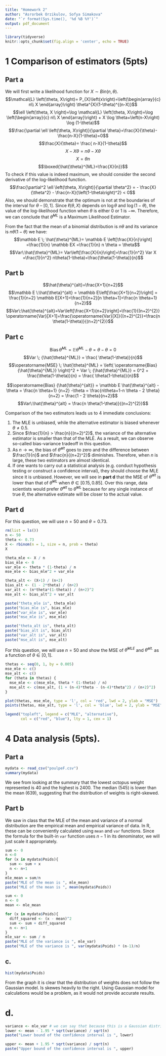 ```yaml
---
title: "Homework 2"
author: "Asrorbek Orzikulov, Sofya Simakova"
date: "`r format(Sys.time(), '%d %B %Y')`"
output: pdf_document
---
```


```r
library(tidyverse)
knitr::opts_chunk$set(fig.align = 'center', echo = TRUE)
```

# 1 Comparison of estimators (5pts)

## Part a
We will first write a likelihood function for $X \sim {Bin}(n, \theta)$.
$$\mathcal{L} \left(\theta, X\right)= P_{X}\left(x\right)=\left(\begin{array}{c}
n\\
X
\end{array}\right) \theta^{X}(1-\theta)^{(n-X)}$$
$$\ell \left(\theta, X \right)=\log \mathcal{L} \left(\theta, X\right)=\log \left(\begin{array}{c}
n\\
X
\end{array}\right)
+ X \log \theta+\left(n-X\right) \log (1-\theta)$$
$$\frac{\partial \ell \left(\theta, X\right)}{\partial \theta}=\frac{X}{\theta}-\frac{n-X}{1-\theta}=0$$
$$\frac{X}{\theta}= \frac{ n-X}{1-\theta}$$
$${X}-{X} \theta= n \theta -{X} \theta$$
$${X}=\theta n$$
$$\boxed{\hat{\theta}^{ML}=\frac{X}{n}}$$
To check if this value is indeed maximum, we should consider the second derivative of the log-likelihood function.
$$\frac{\partial^2 \ell \left(\theta, X\right)}{\partial \theta^2} = - \frac{X}{\theta^2} - \frac{n-X}{\left(1-\theta\right)^2} < 0$$
Also, we should demonstrate that the optimum is not at the boundaries of the interval for $\theta$ -- $[0, 1]$. Since $\ell \left(\theta, X\right)$ depends on $\log \theta$ and $\log (1 - \theta)$, the value of the log-likelihood function when $\theta$ is either $0$ or $1$ is $-\infty$. Therefore, we can conclude that $\hat{\theta}^{ML}$ is a Maximum Likelihood Estimator.

From the fact that the mean of a binomial distribution is $n\theta$ and its variance is $n\theta(1-\theta)$ we have:
$$\mathbb E \; \hat{\theta}^{ML}= \mathbb E \left[\frac{X}{n}\right] =\frac{1}{n} \mathbb EX =\frac{1}{n} n \theta = \theta$$
$$Var\:\hat{\theta}^{ML}= Var\left[\frac{X}{n}\right]=\frac{1}{n^2} Var X =\frac{1}{n^2} n\theta(1-\theta)=\frac{\theta(1-\theta)}{n}$$

## Part b
$$\hat{\theta}^{alt}=\frac{X+1}{n+2}$$
$$\mathbb E \:\hat{\theta}^{alt} = \mathbb E\left[\frac{X+1}{n+2}\right] = \frac{1}{n+2} \mathbb E[X+1]=\frac{1}{n+2}[n \theta+1]=\frac{n \theta+1}{n+2}$$
$$Var\:\hat{\theta}^{alt}=Var\left[\frac{X+1}{n+2}\right]=\frac{1}{(n+2)^{2}} \operatorname{Var}[X+1]=\frac{\operatorname{Var}[X]}{(n+2)^{2}}=\frac{n \theta(1-\theta)}{(n+2)^{2}}$$

## Part c
$$\operatorname{Bias} {\hat{\theta}^{ML}} = \mathbb E \hat{\theta}^{ML} - \theta = \theta - \theta = 0$$
$$Var \; {\hat{\theta}^{ML}} = \frac{ \theta(1-\theta)}{n}$$
$$\operatorname{MSE} \; \hat{\theta}^{ML} = \left( \operatorname{Bias} {\hat{\theta}^{ML}} \right)^2 + Var \; {\hat{\theta}^{ML}} = 0^2 + \frac{\theta(1-\theta)}{n} = \frac{ \theta(1-\theta)}{n}$$

$$\operatorname{Bias} {\hat{\theta}^{alt}} = \mathbb E \hat{\theta}^{alt} - \theta = \frac{n \theta+1} {n+2} -\theta = \frac{n\theta+1-n \theta - 2 \theta}{n+2} = \frac{1 - 2 \theta}{n+2}$$
$$Var\:\hat{\theta}^{alt} = \frac{n \theta(1-\theta)}{(n+2)^{2}}$$
\begin{align*}
\operatorname{MSE} \; \hat{\theta}^{alt} &= \left( \operatorname{Bias} {\hat{\theta}^{alt}} \right)^2 + Var \; {\hat{\theta}^{alt}} = \left(\frac{1 - 2 \theta}{n+2} \right)^2 + \frac{n \theta(1-\theta)} {(n+2)^{2}}\\
&= \frac{(1-2 \theta)^{2} + n \theta(1-\theta)}{(n+2)^{2}} = \frac{1-4 \theta+4 \theta^{2}+n \theta-n \theta^{2}}{(n+2)^{2}}\\
&= \frac{1+(n-4) \theta-(n-4) \theta^{2}}{(n+2)^{2}}
\end{align*}

Comparison of the two estimators leads us to 4 immediate conclusions:

  1. The MLE is unbiased, while the alternative estimator is biased whenever $\theta \neq 0.5$.
  2. Since $\frac{1}{n} > \frac{n}{(n+2)^2}$, the variance of the alternative estimator is smaller than that of the MLE. As a result, we can observe so-called bias-variance tradeoff in this question.
  3. As $n\to\infty$, the bias of $\hat{\theta}^{alt}$ goes to zero and the difference between  $\frac{1}{n}$ and $\frac{n}{(n+2)^2}$ diminishes. Therefore, when $n$ is large, these two estimators are almost identical.
  4. If one wants to carry out a statistical analysis (e.g. conduct hypothesis testing or construct a confidence interval), they should choose the MLE since it is unbiased. However, we will see in **part d** that the MSE of $\hat{\theta}^{alt}$ is lower than that of $\hat{\theta}^{ML}$ when $\theta \in [0.15, 0.85]$. Over this range, data scientists would prefer $\hat{\theta}^{alt}$ to $\hat{\theta}^{ML}$ because for any single instance of true $\theta$, the alternative estimate will be closer to the actual value.

## Part d
For this question, we will use $n = 50$ and $\theta = 0.73$.
```r
rm(list = ls())
n <- 50
theta <- 0.73
X <- rbinom(n = 1, size = n, prob = theta)
X
```

```r
theta_mle <- X / n
bias_mle <- 0
var_mle <- theta * (1-theta) / n
mse_mle <- bias_mle^2 + var_mle

theta_alt <- (X+1) / (n+2)
bias_alt <- (1 - 2*theta) / (n+2)
var_alt <- (n*theta*(1-theta)) / (n+2)^2
mse_alt <- bias_alt^2 + var_alt

paste("theta_mle is", theta_mle)
paste("bias_mle is", bias_mle)
paste("var_mle is", var_mle)
paste("mse_mle is", mse_mle)

paste("theta_alt is", theta_alt)
paste("bias_alt is", bias_alt)
paste("var_alt is", var_alt)
paste("mse_alt is", mse_alt)
```

For this question, we will use $n = 50$ and show the MSE of $\hat \theta^{MLE}$ and $\hat \theta^{alt.}$ as a function of $\theta \in [0, 1]$.
```r
thetas <- seq(0, 1, by = 0.005)
mse_mle <- c()
mse_alt <- c()
for (theta in thetas) {
  mse_mle <- c(mse_mle, theta * (1-theta) / n)
  mse_alt <- c(mse_alt, (1 + (n-4)*theta - (n-4)*theta^2) / (n+2)^2)
}

plot(thetas, mse_mle, type = 'l', col = 'red', lwd = 2, ylab = "MSE")
points(thetas, mse_alt, type = 'l', col = 'blue', lwd = 2, ylab = "MSE")

legend("topleft", legend = c("MLE", "alternative"),
       col = c("red", "blue"), lty = 1, cex = 1)
```

# 4 Data analysis (5pts).
## Part a
```r
mydata <- read_csv("poulpeF.csv")
summary(mydata)
```
We see from looking at the summary that the lowest octopus weight represented is 40 and the highest is 2400. The median (545) is lower than the mean (639), suggesting that the distribution of weights is right-skewed. 

## Part b
We saw in class that the MLE of the mean and variance of a normal distribution are the empirical mean and empirical variance of data. In R, these can be conveniently calculated using `mean` and `var` functions. Since the formula for the built-in `var` function uses $n-1$ in its denominator, we will just scale it appropriately.
```r
sum <- 0
n <-0
for (x in mydata$Poids){
  sum <- sum + x
  n <- n+1
}
mle_mean = sum/n
paste("MLE of the mean is ", mle_mean)
paste("MLE of the mean is ", mean(mydata$Poids))
```

```r
sum <- 0
n <- 0
mean <- mle_mean

for (x in mydata$Poids){
  diff_squared <- (x - mean)^2
  sum <- sum + diff_squared
  n <- n+1
}
mle_var <- sum / n
paste("MLE of the variance is ", mle_var)
paste("MLE of the variance is ", var(mydata$Poids) * (n-1)/n)
```

## c.
```r
hist(mydata$Poids)
```

From the graph it is clear that the distribution of weights does not follow the Gaussian model.
Is skewes heavily to the right. Using Gaussian model for calculations would be a problem, 
as it would not provide accurate results.

# d.
```r
variance <- mle_var # we can say that because this is a Gaussian distribution
lower <- mean - 1.95 * sqrt(variance) / sqrt(n)
paste("Lower bound of the confidence interval is ", lower)
```
```r
upper <- mean + 1.95 * sqrt(variance) / sqrt(n)
paste("Upper bound of the confidence interval is ", upper)
```